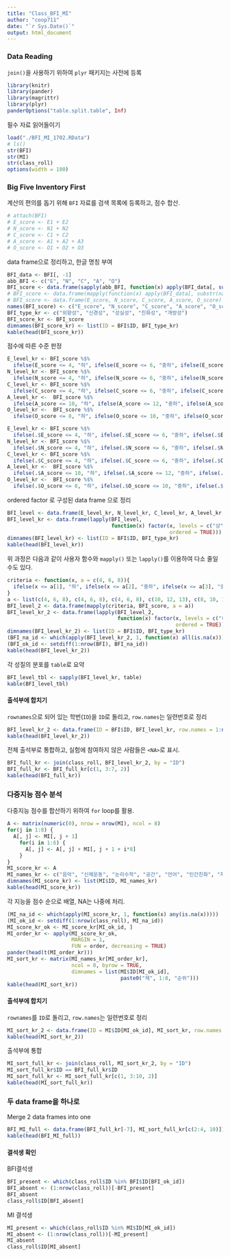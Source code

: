 ```yaml
---
title: "Class_BFI_MI"
author: "coop711"
date: "`r Sys.Date()`"
output: html_document
---
```


### Data Reading

`join()`을 사용하기 위하여 `plyr` 패키지는 사전에 등록

```r
library(knitr)
library(pander)
library(magrittr)
library(plyr)
panderOptions("table.split.table", Inf)
```

필수 자료 읽어들이기

```r
load("./BFI_MI_1702.RData")
# ls()
str(BFI)
str(MI)
str(class_roll)
options(width = 180)
```

### Big Five Inventory First

계산의 편의를 돕기 위해 `BFI` 자료를 검색 목록에 등록하고, 점수 합산.

```r
# attach(BFI)
# E_score <- E1 + E2
# N_score <- N1 + N2
# C_score <- C1 + C2
# A_score <- A1 + A2 + A3
# O_score <- O1 + O2 + O3
```

data frame으로 정리하고, 한글 명칭 부여

```r
BFI_data <- BFI[, -1]
abb_BFI <- c("E", "N", "C", "A", "O")
BFI_score <- data.frame(sapply(abb_BFI, function(x) apply(BFI_data[, substr(names(BFI_data), 1, 1) == x], 1, sum)))
# BFI_score <- data.frame(mapply(function(x) apply(BFI_data[, substr(names(BFI_data), 1, 1) == x], 1, sum), abb_BFI))
# BFI_score <- data.frame(E_score, N_score, C_score, A_score, O_score)
names(BFI_score) <- c("E_score", "N_score", "C_score", "A_score", "O_score")
BFI_type_kr <- c("외향성", "신경성", "성실성", "친화성", "개방성")
BFI_score_kr <- BFI_score
dimnames(BFI_score_kr) <- list(ID = BFI$ID, BFI_type_kr)
kable(head(BFI_score_kr))
```

점수에 따른 수준 판정

```r
E_level_kr <- BFI_score %$%
  ifelse(E_score <= 4, "하", ifelse(E_score <= 6, "중하", ifelse(E_score <= 8, "중상", "상"))) 
N_level_kr <- BFI_score %$%
  ifelse(N_score <= 4, "하", ifelse(N_score <= 6, "중하", ifelse(N_score <= 8, "중상", "상")))
C_level_kr <- BFI_score %$%
  ifelse(C_score <= 4, "하", ifelse(C_score <= 6, "중하", ifelse(C_score <= 8, "중상", "상")))
A_level_kr <-  BFI_score %$%
  ifelse(A_score <= 10, "하", ifelse(A_score <= 12, "중하", ifelse(A_score <= 13, "중상", "상")))
O_level_kr <-  BFI_score %$%
  ifelse(O_score <= 8, "하", ifelse(O_score <= 10, "중하", ifelse(O_score <= 12, "중상", "상")))
```

```r
E_level_kr <- BFI_score %$%
  ifelse(.$E_score <= 4, "하", ifelse(.$E_score <= 6, "중하", ifelse(.$E_score <= 8, "중상", "상"))) 
N_level_kr <- BFI_score %$%
  ifelse(.$N_score <= 4, "하", ifelse(.$N_score <= 6, "중하", ifelse(.$N_score <= 8, "중상", "상")))
C_level_kr <- BFI_score %$%
  ifelse(.$C_score <= 4, "하", ifelse(.$C_score <= 6, "중하", ifelse(.$C_score <= 8, "중상", "상")))
A_level_kr <-  BFI_score %$%
  ifelse(.$A_score <= 10, "하", ifelse(.$A_score <= 12, "중하", ifelse(.$A_score <= 13, "중상", "상")))
O_level_kr <-  BFI_score %$%
  ifelse(.$O_score <= 8, "하", ifelse(.$O_score <= 10, "중하", ifelse(.$O_score <= 12, "중상", "상")))
```
ordered factor 로 구성된 data frame 으로 정리

```r
BFI_level <- data.frame(E_level_kr, N_level_kr, C_level_kr, A_level_kr, O_level_kr)
BFI_level_kr <- data.frame(lapply(BFI_level, 
                                  function(x) factor(x, levels = c("상", "중상", "중하", "하"), 
                                                     ordered = TRUE)))
dimnames(BFI_level_kr) <- list(ID = BFI$ID, BFI_type_kr)
kable(head(BFI_level_kr))
```

위 과정은 다음과 같이 사용자 함수와 `mapply()` 또는 `lapply()`를 이용하여 다소 줄일 수도 있다.

```r
criteria <- function(x, a = c(4, 6, 8)){
  ifelse(x <= a[1], "하", ifelse(x <= a[2], "중하", ifelse(x <= a[3], "중상", "상")))
}
a <- list(c(4, 6, 8), c(4, 6, 8), c(4, 6, 8), c(10, 12, 13), c(8, 10, 12)) 
BFI_level_2 <- data.frame(mapply(criteria, BFI_score, a = a))
BFI_level_kr_2 <- data.frame(lapply(BFI_level_2, 
                                    function(x) factor(x, levels = c("하", "중하", "중상", "상"), 
                                                       ordered = TRUE)))
dimnames(BFI_level_kr_2) <- list(ID = BFI$ID, BFI_type_kr)
(BFI_na_id <- which(apply(BFI_level_kr_2, 1, function(x) all(is.na(x)))))
(BFI_ok_id <- setdiff(1:nrow(BFI), BFI_na_id))
kable(head(BFI_level_kr_2))
```

각 성질의 분포를 `table`로 요약

```r
BFI_level_tbl <- sapply(BFI_level_kr, table)
kable(BFI_level_tbl)
```

#### 출석부에 합치기

`rownames`으로 되어 있는 학번(`ID`)을 `ID`로 돌리고, `row.names`는 일련번호로 정리

```r
BFI_level_kr_2 <- data.frame(ID = BFI$ID, BFI_level_kr, row.names = 1:nrow(BFI_level_kr))
kable(head(BFI_level_kr_2))
```

전체 출석부로 통합하고, 실험에 참여하지 않은 사람들은 `<NA>`로 표시.

```r
BFI_full_kr <- join(class_roll, BFI_level_kr_2, by = "ID")
BFI_full_kr <- BFI_full_kr[c(1, 3:7, 2)]
kable(head(BFI_full_kr))
```

### 다중지능 점수 분석

다중지능 점수를 합산하기 위하여 `for` loop를 활용.

```r
A <- matrix(numeric(0), nrow = nrow(MI), ncol = 8)
for(j in 1:8) {
  A[, j] <- MI[, j + 1]
    for(i in 1:6) {
      A[, j] <- A[, j] + MI[, j + 1 + i*8]
    }
}
MI_score_kr <- A
MI_names_kr <- c("음악", "신체운동", "논리수학", "공간", "언어", "인간친화", "자기성찰", "자연친화")
dimnames(MI_score_kr) <- list(MI$ID, MI_names_kr)
kable(head(MI_score_kr))
```

각 지능을 점수 순으로 배열, NA는 나중에 처리.

```r
(MI_na_id <- which(apply(MI_score_kr, 1, function(x) any(is.na(x)))))
(MI_ok_id <- setdiff(1:nrow(class_roll), MI_na_id))
MI_score_kr_ok <- MI_score_kr[MI_ok_id, ]
MI_order_kr <- apply(MI_score_kr_ok, 
                     MARGIN = 1, 
                     FUN = order, decreasing = TRUE)
pander(head(t(MI_order_kr)))
MI_sort_kr <- matrix(MI_names_kr[MI_order_kr], 
                     ncol = 8, byrow = TRUE, 
                     dimnames = list(MI$ID[MI_ok_id], 
                                     paste0("제", 1:8, "순위")))
kable(head(MI_sort_kr))
```

#### 출석부에 합치기

`rownames`를 `ID`로 돌리고, `row.names`는 일련번호로 정리

```r
MI_sort_kr_2 <- data.frame(ID = MI$ID[MI_ok_id], MI_sort_kr, row.names = 1:nrow(MI_sort_kr))
kable(head(MI_sort_kr_2))
```

출석부에 통합

```r
MI_sort_full_kr <- join(class_roll, MI_sort_kr_2, by = "ID")
MI_sort_full_kr$ID == BFI_full_kr$ID
MI_sort_full_kr <- MI_sort_full_kr[c(1, 3:10, 2)]
kable(head(MI_sort_full_kr))
```

### 두 data frame을 하나로

Merge 2 data frames into one

```r
BFI_MI_full <- data.frame(BFI_full_kr[-7], MI_sort_full_kr[c(2:4, 10)])
kable(head(BFI_MI_full))
```


#### 결석생 확인

BFI결석생

```r
BFI_present <- which(class_roll$ID %in% BFI$ID[BFI_ok_id])
BFI_absent <- (1:nrow(class_roll))[-BFI_present]
BFI_absent
class_roll$ID[BFI_absent]
```

MI 결석생

```r
MI_present <- which(class_roll$ID %in% MI$ID[MI_ok_id])
MI_absent <- (1:nrow(class_roll))[-MI_present]
MI_absent
class_roll$ID[MI_absent]
```